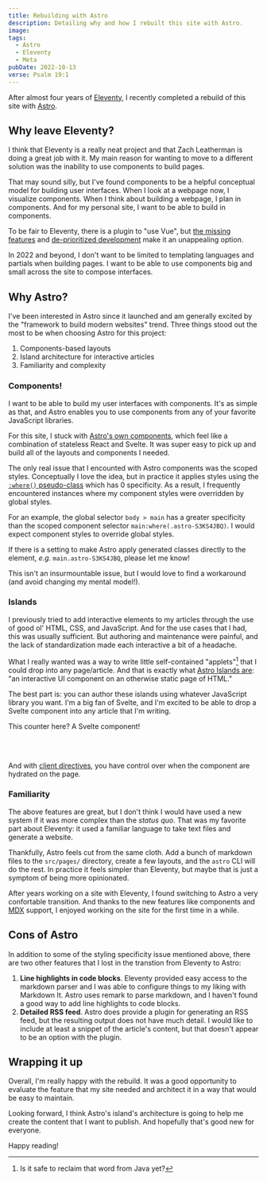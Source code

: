 ```yaml
---
title: Rebuilding with Astro
description: Detailing why and how I rebuilt this site with Astro.
image:
tags:
  - Astro
  - Eleventy
  - Meta
pubDate: 2022-10-13
verse: Psalm 19:1
---
```



After almost four years of [Eleventy](https://11ty.dev), I recently completed a
rebuild of this site with [Astro](https://astro.build).

## Why leave Eleventy?

I think that Eleventy is a really neat project and that Zach Leatherman is doing
a great job with it. My main reason for wanting to move to a different solution
was the inability to use components to build pages.

That may sound silly, but I've found components to be a helpful conceptual model
for building user interfaces. When I look at a webpage now, I visualize
components. When I think about building a webpage, I plan in components. And for
my personal site, I want to be able to build in components.

To be fair to Eleventy, there is a plugin to "use Vue", but
[the missing features](https://github.com/11ty/eleventy-plugin-vue#not-yet-available)
and
[de-prioritized development](https://github.com/11ty/eleventy-plugin-vue/commits/master)
make it an unappealing option.

In 2022 and beyond, I don't want to be limited to templating languages and
partials when building pages. I want to be able to use components big and small
across the site to compose interfaces.

## Why Astro?

I've been interested in Astro since it launched and am generally excited by the
"framework to build modern websites" trend. Three things stood out the most to
be when choosing Astro for this project:

1. Components-based layouts
1. Island architecture for interactive articles
1. Familiarity and complexity

### Components!

I want to be able to build my user interfaces with components. It's as simple as
that, and Astro enables you to use components from any of your favorite
JavaScript libraries.

For this site, I stuck with
[Astro's own components](https://docs.astro.build/en/core-concepts/astro-components/),
which feel like a combination of stateless React and Svelte. It was super easy
to pick up and build all of the layouts and components I needed.

The only real issue that I encounted with Astro components was the scoped
styles. Conceptually I love the idea, but in practice it applies styles using
the
[`:where()` pseudo-class](https://developer.mozilla.org/en-US/docs/Web/CSS/:where)
which has 0 specificity. As a result, I frequently encountered instances where
my component styles were overridden by global styles.

For an example, the global selector `body > main` has a greater specificity than
the scoped component selector `main:where(.astro-S3KS4JBQ)`. I would expect
component styles to override global styles.

<Callout type="wave">

If there is a setting to make Astro apply generated classes directly to the
element, _e.g._ `main.astro-S3KS4JBQ`, please let me know!

</Callout>

This isn't an insurmountable issue, but I would love to find a workaround (and
avoid changing my mental model!).

### Islands

I previously tried to add interactive elements to my articles through the use of
good ol' HTML, CSS, and JavaScript. And for the use cases that I had, this was
usually sufficient. But authoring and maintenance were painful, and the lack of
standardization made each interactive a bit of a headache.

What I really wanted was a way to write little self-contained "applets"[^1] that
I could drop into any page/article. And that is exactly what
[Astro Islands are](https://docs.astro.build/en/concepts/islands/): "an
interactive UI component on an otherwise static page of HTML."

The best part is: you can author these islands using whatever JavaScript library
you want. I'm a big fan of Svelte, and I'm excited to be able to drop a Svelte
component into any article that I'm writing.

This counter here? A Svelte component!

<br />

<Counter client:visible />

<br />

And with
[client directives](https://docs.astro.build/en/reference/directives-reference/#client-directives),
you have control over when the component are hydrated on the page.
<Emoji symbol="🚰" />

### Familiarity

The above features are great, but I don't think I would have used a new system
if it was more complex than the _status quo_. That was my favorite part about
Eleventy: it used a familiar language to take text files and generate a website.

Thankfully, Astro feels cut from the same cloth. Add a bunch of markdown files
to the `src/pages/` directory, create a few layouts, and the `astro` CLI will do
the rest. In practice it feels simpler than Eleventy, but maybe that is just a
symptom of being more opinionated.

After years working on a site with Eleventy, I found switching to Astro a very
confortable transition. And thanks to the new features like components and
[MDX](https://mdxjs.com/) support, I enjoyed working on the site for the first
time in a while.

## Cons of Astro

In addition to some of the styling specificity issue mentioned above, there are
two other features that I lost in the transtion from Eleventy to Astro:

1. **Line highlights in code blocks**. Eleventy provided easy access to the
   markdown parser and I was able to configure things to my liking with Markdown
   It. Astro uses remark to parse markdown, and I haven't found a good way to
   add line highlights to code blocks.
2. **Detailed RSS feed**. Astro does provide a plugin for generating an RSS
   feed, but the resulting output does not have much detail. I would like to
   include at least a snippet of the article's content, but that doesn't appear
   to be an option with the plugin.

## Wrapping it up

Overall, I'm really happy with the rebuild. It was a good opportunity to
evaluate the feature that my site needed and architect it in a way that would be
easy to maintain.

Looking forward, I think Astro's island's architecture is going to help me
create the content that I want to publish. And hopefully that's good new for
everyone.

Happy reading!

[^1]: Is it safe to reclaim that word from Java yet?
